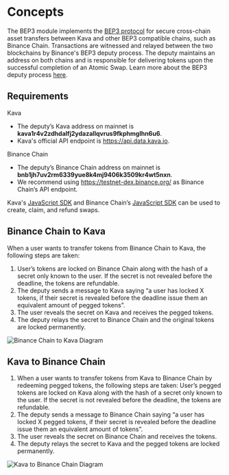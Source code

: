 # Concepts

The BEP3 module implements the [BEP3 protocol](https://github.com/binance-chain/BEPs/blob/master/BEP3.md) for secure cross-chain asset transfers between Kava and other BEP3 compatible chains, such as Binance Chain. Transactions are witnessed and relayed between the two blockchains by Binance's BEP3 deputy process. The deputy maintains an address on both chains and is responsible for delivering tokens upon the successful completion of an Atomic Swap. Learn more about the BEP3 deputy process [here](https://github.com/binance-chain/bep3-deputy).

## Requirements

Kava

- The deputy’s Kava address on mainnet is **kava1r4v2zdhdalfj2ydazallqvrus9fkphmglhn6u6**.
- Kava's official API endpoint is https://api.data.kava.io.

Binance Chain

- The deputy’s Binance Chain address on mainnet is **bnb1jh7uv2rm6339yue8k4mj9406k3509kr4wt5nxn**.
- We recommend using https://testnet-dex.binance.org/ as Binance Chain’s API endpoint.

Kava's [JavaScript SDK](https://github.com/Kava-Labs/javascript-sdk) and Binance Chain’s [JavaScript SDK](https://github.com/binance-chain/javascript-sdk) can be used to create, claim, and refund swaps.

## Binance Chain to Kava

When a user wants to transfer tokens from Binance Chain to Kava, the following steps are taken:

1. User’s tokens are locked on Binance Chain along with the hash of a secret only known to the user. If the secret is not revealed before the deadline, the tokens are refundable.
2. The deputy sends a message to Kava saying “a user has locked X tokens, if their secret is revealed before the deadline issue them an equivalent amount of pegged tokens”.
3. The user reveals the secret on Kava and receives the pegged tokens.
4. The deputy relays the secret to Binance Chain and the original tokens are locked permanently.

![Binance Chain to Kava Diagram](../../../../static/img/diagrams/BEP3_binance_chain_to_kava.jpg)

## Kava to Binance Chain

1. When a user wants to transfer tokens from Kava to Binance Chain by redeeming pegged tokens, the following steps are taken:
   User’s pegged tokens are locked on Kava along with the hash of a secret only known to the user. If the secret is not revealed before the deadline, the tokens are refundable.
2. The deputy sends a message to Binance Chain saying “a user has locked X pegged tokens, if their secret is revealed before the deadline issue them an equivalent amount of tokens”.
3. The user reveals the secret on Binance Chain and receives the tokens.
4. The deputy relays the secret to Kava and the pegged tokens are locked permanently.

![Kava to Binance Chain Diagram](../../../../static/img/diagrams/BEP3_kava_to_binance_chain.jpg)
